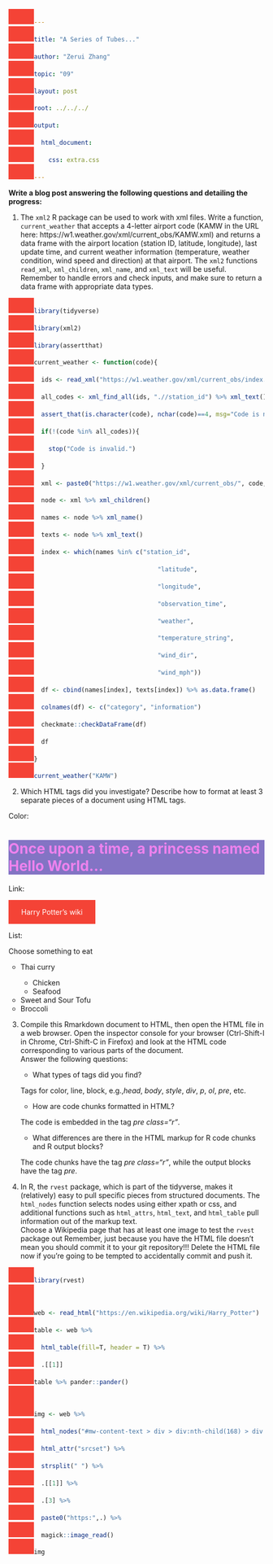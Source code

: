 ```yaml
---
title: "A Series of Tubes..."
author: "Zerui Zhang"
topic: "09"
layout: post
root: ../../../
output: 
  html_document: 
    css: extra.css
---
```


**Write a blog post answering the following questions and detailing the progress: **

1. The `xml2` R package can be used to work with xml files. Write a function, `current_weather` that accepts a 4-letter airport code (KAMW in the URL here: https://w1.weather.gov/xml/current_obs/KAMW.xml) and returns a data frame with the airport location (station ID, latitude, longitude), last update time, and current weather information (temperature, weather condition, wind speed and direction) at that airport. The `xml2` functions `read_xml`, `xml_children`, `xml_name`, and `xml_text` will be useful. Remember to handle errors and check inputs, and make sure to return a data frame with appropriate data types. 

```r
library(tidyverse)
library(xml2)
library(assertthat)
current_weather <- function(code){
  ids <- read_xml("https://w1.weather.gov/xml/current_obs/index.xml")
  all_codes <- xml_find_all(ids, ".//station_id") %>% xml_text()
  assert_that(is.character(code), nchar(code)==4, msg="Code is not a 4-letter character")
  if(!(code %in% all_codes)){
    stop("Code is invalid.")
  }
  xml <- paste0("https://w1.weather.gov/xml/current_obs/", code, ".xml") %>% read_xml()
  node <- xml %>% xml_children()
  names <- node %>% xml_name()
  texts <- node %>% xml_text()
  index <- which(names %in% c("station_id", 
                                  "latitude", 
                                  "longitude", 
                                  "observation_time",
                                  "weather", 
                                  "temperature_string", 
                                  "wind_dir", 
                                  "wind_mph"))
  df <- cbind(names[index], texts[index]) %>% as.data.frame()
  colnames(df) <- c("category", "information")
  checkmate::checkDataFrame(df)
  df
}
current_weather("KAMW")
```


2. Which HTML tags did you investigate? Describe how to format at least 3 separate pieces of a document using HTML tags.

Color:

<!--html_preserve-->
<h1 style="background-color:rgb(131, 116, 196); color:rgb(238, 130, 238);">Once upon a time, a princess named Hello World...</h1>
<!--/html_preserve-->

Link:

<!--html_preserve-->
<style>
a:link, a:visited {
  background-color: #f44336;
  color: white;
  padding: 15px 25px;
  text-align: center;
  text-decoration: none;
  display: inline-block;
}

a:hover, a:active {
  background-color: orange;
}
</style>

<a href="https://en.wikipedia.org/wiki/Harry_Potter" target="_blank">Harry Potter's wiki</a>
<!--/html_preserve-->


List:


<!--html_preserve-->
<html>
<body>

<p>Choose something to eat</p>
<ul style="list-style-type:circle;">
  <li>Thai curry</li>
    <ul>
      <li>Chicken</li>
      <li>Seafood</li>
    </ul>
  <li>Sweet and Sour Tofu</li>
  <li>Broccoli</li>
</ul>  

</body>
</html>
<!--/html_preserve-->


3. Compile this Rmarkdown document to HTML, then open the HTML file in a web browser. Open the inspector console for your browser (Ctrl-Shift-I in Chrome, Ctrl-Shift-C in Firefox) and look at the HTML code corresponding to various parts of the document. <br>
Answer the following questions:
    - What types of tags did you find? 
    
    Tags for color, line, block, e.g.,*head*, *body*, *style*, *div*, *p*, *ol*, *pre*, etc.
    
    - How are code chunks formatted in HTML?
    
    The code is embedded in the tag *pre class="r"*.
    
    - What differences are there in the HTML markup for R code chunks and R output blocks?
    
    The code chunks have the tag *pre class="r"*, while the output blocks have the tag *pre*.
    
    
    
4. In R, the `rvest` package, which is part of the tidyverse, makes it (relatively) easy to pull specific pieces from structured documents. The `html_nodes` function selects nodes using either xpath or css, and additional functions such as `html_attrs`, `html_text`, and `html_table` pull information out of the markup text.<br>
Choose a Wikipedia page that has at least one image to test the `rvest` package out
Remember, just because you have the HTML file doesn't mean you should commit it to your git repository!!! Delete the HTML file now if you're going to be tempted to accidentally commit and push it.

```r
library(rvest)

web <- read_html("https://en.wikipedia.org/wiki/Harry_Potter")
table <- web %>% 
  html_table(fill=T, header = T) %>%
  .[[1]]
table %>% pander::pander()

img <- web %>% 
  html_nodes("#mw-content-text > div > div:nth-child(168) > div > a > img") %>% 
  html_attr("srcset") %>% 
  strsplit(" ") %>% 
  .[[1]] %>%
  .[3] %>% 
  paste0("https:",.) %>% 
  magick::image_read()
img
```